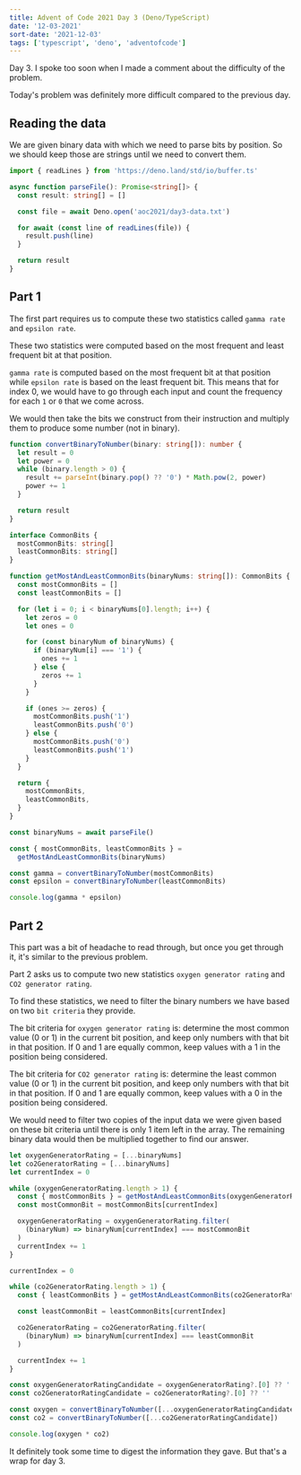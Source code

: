 ```yaml
---
title: Advent of Code 2021 Day 3 (Deno/TypeScript)
date: '12-03-2021'
sort-date: '2021-12-03'
tags: ['typescript', 'deno', 'adventofcode']
---
```


Day 3. I spoke too soon when I made a comment about the difficulty of the problem.

Today's problem was definitely more difficult compared to the previous day.

## Reading the data

We are given binary data with which we need to parse bits by position. So we should keep those are strings until
we need to convert them.

```typescript
import { readLines } from 'https://deno.land/std/io/buffer.ts'

async function parseFile(): Promise<string[]> {
  const result: string[] = []

  const file = await Deno.open('aoc2021/day3-data.txt')

  for await (const line of readLines(file)) {
    result.push(line)
  }

  return result
}
```

## Part 1

The first part requires us to compute these two statistics called `gamma rate` and `epsilon rate`.

These two statistics were computed based on the most frequent and least frequent bit at that position.

`gamma rate` is computed based on the most frequent bit at that position while `epsilon rate` is based on the least frequent bit.
This means that for index 0, we would have to go through each input and count the frequency for each `1` or `0` that we come across.

We would then take the bits we construct from their instruction and multiply them to produce some number (not in binary).

```typescript
function convertBinaryToNumber(binary: string[]): number {
  let result = 0
  let power = 0
  while (binary.length > 0) {
    result += parseInt(binary.pop() ?? '0') * Math.pow(2, power)
    power += 1
  }

  return result
}

interface CommonBits {
  mostCommonBits: string[]
  leastCommonBits: string[]
}

function getMostAndLeastCommonBits(binaryNums: string[]): CommonBits {
  const mostCommonBits = []
  const leastCommonBits = []

  for (let i = 0; i < binaryNums[0].length; i++) {
    let zeros = 0
    let ones = 0

    for (const binaryNum of binaryNums) {
      if (binaryNum[i] === '1') {
        ones += 1
      } else {
        zeros += 1
      }
    }

    if (ones >= zeros) {
      mostCommonBits.push('1')
      leastCommonBits.push('0')
    } else {
      mostCommonBits.push('0')
      leastCommonBits.push('1')
    }
  }

  return {
    mostCommonBits,
    leastCommonBits,
  }
}

const binaryNums = await parseFile()

const { mostCommonBits, leastCommonBits } =
  getMostAndLeastCommonBits(binaryNums)

const gamma = convertBinaryToNumber(mostCommonBits)
const epsilon = convertBinaryToNumber(leastCommonBits)

console.log(gamma * epsilon)
```

## Part 2

This part was a bit of headache to read through, but once you get through it, it's similar to the previous problem.

Part 2 asks us to compute two new statistics `oxygen generator rating` and `CO2 generator rating`.

To find these statistics, we need to filter the binary numbers we have based on two `bit criteria` they provide.

The bit criteria for `oxygen generator rating` is: determine the most common value (0 or 1) in the current bit position, and keep only numbers with that bit in that position. If 0 and 1 are equally common, keep values with a 1 in the position being considered.

The bit criteria for `CO2 generator rating` is: determine the least common value (0 or 1) in the current bit position, and keep only numbers with that bit in that position. If 0 and 1 are equally common, keep values with a 0 in the position being considered.

We would need to filter two copies of the input data we were given based on these bit criteria until there is only 1 item left in the array.
The remaining binary data would then be multiplied together to find our answer.

```typescript
let oxygenGeneratorRating = [...binaryNums]
let co2GeneratorRating = [...binaryNums]
let currentIndex = 0

while (oxygenGeneratorRating.length > 1) {
  const { mostCommonBits } = getMostAndLeastCommonBits(oxygenGeneratorRating)
  const mostCommonBit = mostCommonBits[currentIndex]

  oxygenGeneratorRating = oxygenGeneratorRating.filter(
    (binaryNum) => binaryNum[currentIndex] === mostCommonBit
  )
  currentIndex += 1
}

currentIndex = 0

while (co2GeneratorRating.length > 1) {
  const { leastCommonBits } = getMostAndLeastCommonBits(co2GeneratorRating)

  const leastCommonBit = leastCommonBits[currentIndex]

  co2GeneratorRating = co2GeneratorRating.filter(
    (binaryNum) => binaryNum[currentIndex] === leastCommonBit
  )

  currentIndex += 1
}

const oxygenGeneratorRatingCandidate = oxygenGeneratorRating?.[0] ?? ''
const co2GeneratorRatingCandidate = co2GeneratorRating?.[0] ?? ''

const oxygen = convertBinaryToNumber([...oxygenGeneratorRatingCandidate])
const co2 = convertBinaryToNumber([...co2GeneratorRatingCandidate])

console.log(oxygen * co2)
```

It definitely took some time to digest the information they gave. But that's a wrap for day 3.
